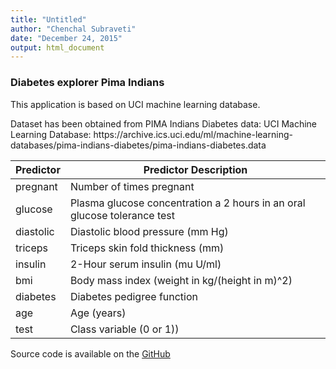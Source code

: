 ```yaml
---
title: "Untitled"
author: "Chenchal Subraveti"
date: "December 24, 2015"
output: html_document
---
```


### Diabetes explorer Pima Indians

This application is based on UCI machine learning database.

Dataset has been obtained from PIMA Indians Diabetes data:
UCI Machine Learning Database:  https://archive.ics.uci.edu/ml/machine-learning-databases/pima-indians-diabetes/pima-indians-diabetes.data


  Predictor   |   Predictor Description
------------- | -------------------------------------------------------------------------
pregnant      |   Number of times pregnant
glucose       |   Plasma glucose concentration a 2 hours in an oral glucose tolerance test
diastolic     |   Diastolic blood pressure (mm Hg)
triceps       |   Triceps skin fold thickness (mm)
insulin       |   2-Hour serum insulin (mu U/ml)
bmi           |   Body mass index (weight in kg/(height in m)^2)
diabetes      |   Diabetes pedigree function
age           |   Age (years)
test          |   Class variable (0 or 1))


Source code is available on the [GitHub](https://github.com/...)


